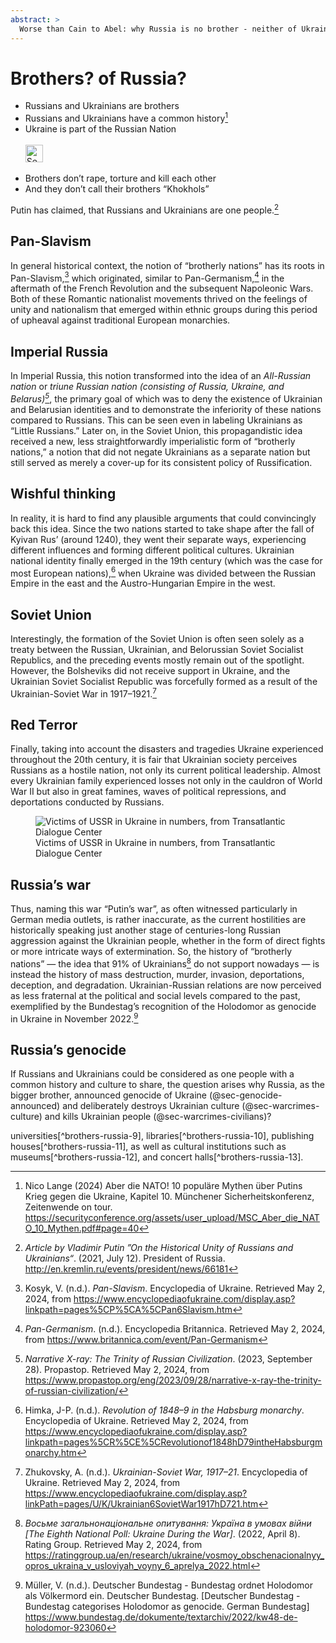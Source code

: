 ```yaml
---
abstract: > 
  Worse than Cain to Abel: why Russia is no brother - neither of Ukraine nor of us
---
```


# Brothers? of Russia? {#sec-brothers-russia}

::: {.callout-caution title="Myth"}
- Russians and Ukrainians are brothers
- Russians and Ukrainians have a common history[^brothers-russia.de-9]
- Ukraine is part of the Russian Nation
[<br></br>![Search for topic in EUvsDisinfo](../all_common_img/EUvsDisinfo_400x240.jpg){height=2em}](https://euvsdisinfo.eu/disinformation-cases/?text=brother%20nations&sort=relevance)
:::

::: {.callout-tip title="Truth"}
- Brothers don't rape, torture and kill each other
- And they don't call their brothers "Khokhols"
:::


Putin has claimed, that Russians and Ukrainians are one people.[^brothers-russia-1] 


## Pan-Slavism

In general historical context, the notion of “brotherly nations” has its roots in Pan-Slavism,[^brothers-russia-2] which originated, similar to Pan-Germanism,[^brothers-russia-3] in the aftermath of the French Revolution and the subsequent Napoleonic Wars. Both of these Romantic nationalist movements thrived on the feelings of unity and nationalism that emerged within ethnic groups during this period of upheaval against traditional European monarchies.


## Imperial Russia

In Imperial Russia, this notion transformed into the idea of an *All-Russian nation* or *triune Russian nation (consisting of Russia, Ukraine, and Belarus)[^brothers-russia-4]*, the primary goal of which was to deny the existence of Ukrainian and Belarusian identities and to demonstrate the inferiority of these nations compared to Russians. This can be seen even in labeling Ukrainians as “Little Russians.” Later on, in the Soviet Union, this propagandistic idea received a new, less straightforwardly imperialistic form of “brotherly nations,” a notion that did not negate Ukrainians as a separate nation but still served as merely a cover-up for its consistent policy of Russification.


## Wishful thinking

In reality, it is hard to find any plausible arguments that could convincingly back this idea. Since the two nations started to take shape after the fall of Kyivan Rus' (around 1240), they went their separate ways, experiencing different influences and forming different political cultures. Ukrainian national identity finally emerged in the 19th century (which was the case for most European nations),[^brothers-russia-5] when Ukraine was divided between the Russian Empire in the east and the Austro-Hungarian Empire in the west. 


## Soviet Union

Interestingly, the formation of the Soviet Union is often seen solely as a treaty between the Russian, Ukrainian, and Belorussian Soviet Socialist Republics, and the preceding events mostly remain out of the spotlight. However, the Bolsheviks did not receive support in Ukraine, and the Ukrainian Soviet Socialist Republic was forcefully formed as a result of the Ukrainian-Soviet War in 1917–1921.[^brothers-russia-6]


## Red Terror

Finally, taking into account the disasters and tragedies Ukraine experienced throughout the 20th century, it is fair that Ukrainian society perceives Russians as a hostile nation, not only its current political leadership. Almost every Ukrainian family experienced losses not only in the cauldron of World War II but also in great famines, waves of political repressions, and deportations conducted by Russians.

![Victims of USSR in Ukraine in numbers, from Transatlantic Dialogue Center](tdcenter_RedTerror.jpg)


## Russia's war

Thus, naming this war “Putin’s war”, as often witnessed particularly in German media outlets, is rather inaccurate, as the current hostilities are historically speaking just another stage of centuries-long Russian aggression against the Ukrainian people, whether in the form of direct fights or more intricate ways of extermination. So, the history of “brotherly nations” — the idea that 91% of Ukrainians[^brothers-russia-7] do not support nowadays — is instead the history of mass destruction, murder, invasion, deportations, deception, and degradation. Ukrainian-Russian relations are now perceived as less fraternal at the political and social levels compared to the past, exemplified by the Bundestag's recognition of the Holodomor as genocide in Ukraine in November 2022.[^brothers-russia-8]


## Russia's genocide

If Russians and Ukrainians could be considered as one people with a common history and culture to share, the question arises why Russia, as the bigger brother, announced genocide of Ukraine  (@sec-genocide-announced) and deliberately destroys Ukrainian culture  (@sec-warcrimes-culture) and kills Ukrainian people (@sec-warcrimes-civilians)? 

universities[^brothers-russia-9], libraries[^brothers-russia-10], publishing houses[^brothers-russia-11], as well as cultural institutions such as museums[^brothers-russia-12], and concert halls[^brothers-russia-13].





[^brothers-russia-1]:  *Article by Vladimir Putin ”On the Historical Unity of Russians and Ukrainians“*. (2021, July 12). President of Russia. [http://en.kremlin.ru/events/president/news/66181](http://en.kremlin.ru/events/president/news/66181)

[^brothers-russia-2]:  Kosyk, V. (n.d.). *Pan-Slavism*. Encyclopedia of Ukraine. Retrieved May 2, 2024, from [https://www.encyclopediaofukraine.com/display.asp?linkpath=pages%5CP%5CA%5CPan6Slavism.htm](https://www.encyclopediaofukraine.com/display.asp?linkpath=pages%5CP%5CA%5CPan6Slavism.htm) 

[^brothers-russia-3]:  *Pan-Germanism*. (n.d.). Encyclopedia Britannica. Retrieved May 2, 2024, from [https://www.britannica.com/event/Pan-Germanism](https://www.britannica.com/event/Pan-Germanism)

[^brothers-russia-4]:  *Narrative X-ray: The Trinity of Russian Civilization*. (2023, September 28). Propastop. Retrieved May 2, 2024, from [https://www.propastop.org/eng/2023/09/28/narrative-x-ray-the-trinity-of-russian-civilization/](https://www.propastop.org/eng/2023/09/28/narrative-x-ray-the-trinity-of-russian-civilization/)

[^brothers-russia-5]:  Himka, J-P. (n.d.). *Revolution of 1848–9 in the Habsburg monarchy*. Encyclopedia of Ukraine. Retrieved May 2, 2024, from [https://www.encyclopediaofukraine.com/display.asp?linkpath=pages%5CR%5CE%5CRevolutionof1848hD79intheHabsburgmonarchy.htm](https://www.encyclopediaofukraine.com/display.asp?linkpath=pages%5CR%5CE%5CRevolutionof1848hD79intheHabsburgmonarchy.htm) 

[^brothers-russia-6]:  Zhukovsky,  A. (n.d.). *Ukrainian-Soviet War, 1917–21*. Encyclopedia of Ukraine. Retrieved May 2, 2024, from [https://www.encyclopediaofukraine.com/display.asp?linkPath=pages/U/K/Ukrainian6SovietWar1917hD721.htm](https://www.encyclopediaofukraine.com/display.asp?linkPath=pages/U/K/Ukrainian6SovietWar1917hD721.htm) 

[^brothers-russia-7]:  *Восьме загальнонаціональне опитування: Україна в умовах війни \[The Eighth National Poll: Ukraine During the War\]*. (2022, April 8). Rating Group. Retrieved May 2, 2024, from [https://ratinggroup.ua/en/research/ukraine/vosmoy_obschenacionalnyy_opros_ukraina_v_usloviyah_voyny_6_aprelya_2022.html](https://web.archive.org/web/20230313074939/https://www.ratinggroup.ua/en/research/ukraine/vosmoy_obschenacionalnyy_opros_ukraina_v_usloviyah_voyny_6_aprelya_2022.html)



[^brothers-russia-8]:  Müller, V. (n.d.). Deutscher Bundestag \- Bundestag ordnet Holodomor als Völkermord ein. Deutscher Bundestag. \[Deutscher Bundestag \- Bundestag categorises Holodomor as genocide. German Bundestag\] [https://www.bundestag.de/dokumente/textarchiv/2022/kw48-de-holodomor-923060](https://www.bundestag.de/dokumente/textarchiv/2022/kw48-de-holodomor-923060) 


[^brothers-russia.de-9]:  Nico Lange (2024) Aber die NATO! 10 populäre Mythen über Putins Krieg gegen die Ukraine, Kapitel 10. Münchener Sicherheitskonferenz, Zeitenwende on tour.  [https://securityconference.org/assets/user_upload/MSC_Aber_die_NATO_10_Mythen.pdf#page=40](https://securityconference.org/assets/user_upload/MSC_Aber_die_NATO_10_Mythen.pdf#page=40)
